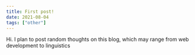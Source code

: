 ```yaml
---
title: First post!
date: 2021-08-04
tags: ["other"]
---
```


Hi. I plan to post random thoughts on this blog, which may range from web development to linguistics